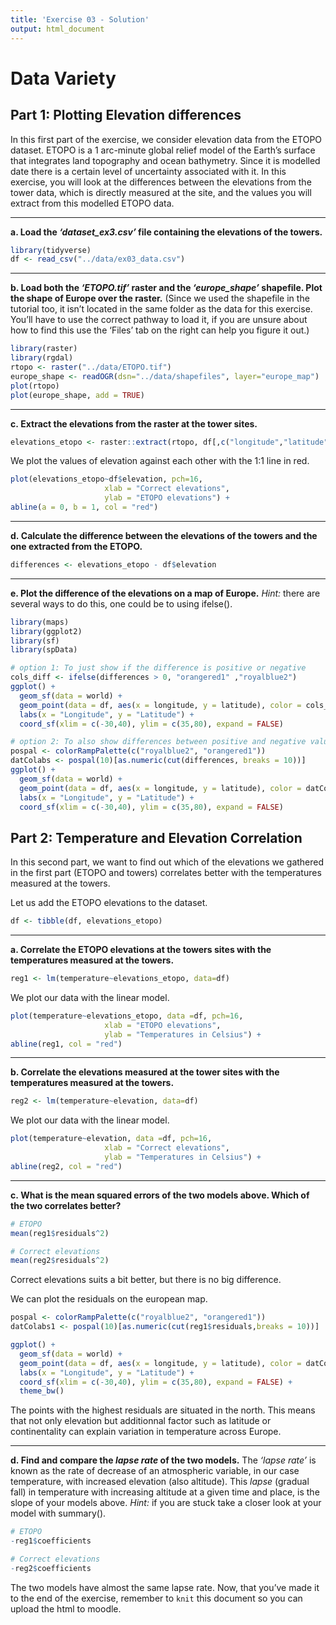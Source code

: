 ```yaml
---
title: 'Exercise 03 - Solution'
output: html_document
---
```


# Data Variety

## Part 1: Plotting Elevation differences

In this first part of the exercise, we consider elevation data from the ETOPO dataset. ETOPO is a 1 arc-minute global relief model of the Earth's surface that integrates land topography and ocean bathymetry. Since it is modelled date there is a certain level of uncertainty associated with it. In this exercise, you will look at the differences between the elevations from the tower data, which is directly measured at the site, and the values you will extract from this modelled ETOPO data.

***
**a. Load the _'dataset_ex3.csv'_ file containing the elevations of the towers.**
```r
library(tidyverse)
df <- read_csv("../data/ex03_data.csv")
```

***
**b. Load both the _'ETOPO.tif'_ raster and the _'europe_shape'_ shapefile. Plot the shape of Europe over the raster.**
(Since we used the shapefile in the tutorial too, it isn't located in the same folder as the data for this exercise. You'll have to use the correct pathway to load it, if you are unsure about how to find this use the 'Files' tab on the right can help you figure it out.)
```r
library(raster)
library(rgdal)
rtopo <- raster("../data/ETOPO.tif")
europe_shape <- readOGR(dsn="../data/shapefiles", layer="europe_map")
plot(rtopo)
plot(europe_shape, add = TRUE)
```

***
**c. Extract the elevations from the raster at the tower sites.**
```r
elevations_etopo <- raster::extract(rtopo, df[,c("longitude","latitude")])
```

We plot the values of elevation against each other with the 1:1 line in red.

```r
plot(elevations_etopo~df$elevation, pch=16,
                     xlab = "Correct elevations",
                     ylab = "ETOPO elevations") +
abline(a = 0, b = 1, col = "red") 
```

***
**d. Calculate the difference between the elevations of the towers and the one extracted from the ETOPO.**
```r
differences <- elevations_etopo - df$elevation
```

***
**e. Plot the difference of the elevations on a map of Europe.**
_Hint:_ there are several ways to do this, one could be to using ifelse().
```r
library(maps)
library(ggplot2)
library(sf)
library(spData)

# option 1: To just show if the difference is positive or negative
cols_diff <- ifelse(differences > 0, "orangered1" ,"royalblue2")
ggplot() +
  geom_sf(data = world) +
  geom_point(data = df, aes(x = longitude, y = latitude), color = cols_diff) +
  labs(x = "Longitude", y = "Latitude") +
  coord_sf(xlim = c(-30,40), ylim = c(35,80), expand = FALSE)

# option 2: To also show differences between positive and negative values
pospal <- colorRampPalette(c("royalblue2", "orangered1"))
datColabs <- pospal(10)[as.numeric(cut(differences, breaks = 10))]
ggplot() +
  geom_sf(data = world) +
  geom_point(data = df, aes(x = longitude, y = latitude), color = datColabs) +
  labs(x = "Longitude", y = "Latitude") +
  coord_sf(xlim = c(-30,40), ylim = c(35,80), expand = FALSE)
```


## Part 2: Temperature and Elevation Correlation

In this second part, we want to find out which of the elevations we gathered in the first part (ETOPO and towers) correlates better with the temperatures measured at the towers.

Let us add the ETOPO elevations to the dataset.

```r
df <- tibble(df, elevations_etopo)
```

***
**a. Correlate the ETOPO elevations at the towers sites with the temperatures measured at the towers.**

```r
reg1 <- lm(temperature~elevations_etopo, data=df) 
```

We plot our data with the linear model.
```r
plot(temperature~elevations_etopo, data =df, pch=16,
                     xlab = "ETOPO elevations",
                     ylab = "Temperatures in Celsius") +
abline(reg1, col = "red") 
```

***
**b. Correlate the elevations measured at the tower sites with the temperatures measured at the towers.**

```r
reg2 <- lm(temperature~elevation, data=df) 
```

We plot our data with the linear model.
```r
plot(temperature~elevation, data =df, pch=16,
                     xlab = "Correct elevations",
                     ylab = "Temperatures in Celsius") +
abline(reg2, col = "red") 
```

***
**c. What is the mean squared errors of the two models above. Which of the two correlates better?**

```r
# ETOPO
mean(reg1$residuals^2)

# Correct elevations
mean(reg2$residuals^2)
```

Correct elevations suits a bit better, but there is no big difference.

We can plot the residuals on the european map.

```r
pospal <- colorRampPalette(c("royalblue2", "orangered1"))
datColabs1 <- pospal(10)[as.numeric(cut(reg1$residuals,breaks = 10))] 

ggplot() +
  geom_sf(data = world) +
  geom_point(data = df, aes(x = longitude, y = latitude), color = datColabs1) +
  labs(x = "Longitude", y = "Latitude") +
  coord_sf(xlim = c(-30,40), ylim = c(35,80), expand = FALSE) +
  theme_bw()
```

The points with the highest residuals are situated in the north. This means that not only elevation but additionnal factor such as latitude or continentality can explain variation in temperature across Europe.

***
**d. Find and compare the _lapse rate_ of the two models.**
    The _'lapse rate'_ is known as the rate of decrease of an atmospheric variable, in our case temperature, with increased elevation (also altitude). This _lapse_ (gradual fall)  in temperature with increasing altitude at a given time and place, is the slope of your models above. _Hint:_ if you are stuck take a closer look at your model with summary().

```r
# ETOPO
-reg1$coefficients

# Correct elevations
-reg2$coefficients
```

The two models have almost the same lapse rate. Now, that you've made it to the end of the exercise, remember to `knit` this document so you can upload the html to moodle.